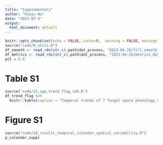 ```yaml
---
title: "Supplementary"
author: "Ruoyu Wu"
date: "2023-07-4"
output:
  html_document: default
---
```


```r
knitr::opts_chunk$set(echo = FALSE, cache=F,  warning = FALSE, message = FALSE)
source("code/0_utils.R")
df_smooth <- read_rds(str_c(.path$dat_process, "2023-04-25/fill_smooth_offset.rds"))
df_metrics <- read_rds(str_c(.path$dat_process, "2023-04-25/metrics_daymet.rds"))
pct = 0.8
```

# Table S1
```r
source("code/21_spp_trend_flag_tab.R")
df_trend_flag %>%
  knitr::kable(caption = "Temporal trends of 7 fungal spore phenology metrics. Displayed is the slope of spore metrics with ln-transformation for concentrations, change over 2003-2022 in % for concentrations (back-transformed) and days for start date and season length metrics, and the p-value of the mixed effexts model.", col.names = NULL)
```

# Figure S1
```r
source("code/18_results_temporal_calendar_spatial_variability.R")
p_calendar_suppl
```

